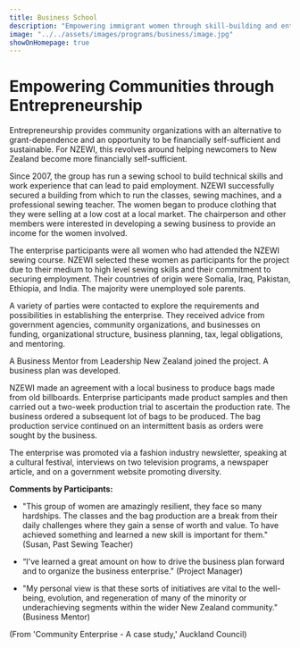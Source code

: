 ```yaml
---
title: Business School
description: "Empowering immigrant women through skill-building and entrepreneurial ventures."
image: "../../assets/images/programs/business/image.jpg"
showOnHomepage: true
---
```


# Empowering Communities through Entrepreneurship

Entrepreneurship provides community organizations with an alternative to grant-dependence and an opportunity to be financially self-sufficient and sustainable. For NZEWI, this revolves around helping newcomers to New Zealand become more financially self-sufficient.

Since 2007, the group has run a sewing school to build technical skills and work experience that can lead to paid employment. NZEWI successfully secured a building from which to run the classes, sewing machines, and a professional sewing teacher. The women began to produce clothing that they were selling at a low cost at a local market. The chairperson and other members were interested in developing a sewing business to provide an income for the women involved.

The enterprise participants were all women who had attended the NZEWI sewing course. NZEWI selected these women as participants for the project due to their medium to high level sewing skills and their commitment to securing employment. Their countries of origin were Somalia, Iraq, Pakistan, Ethiopia, and India. The majority were unemployed sole parents.

A variety of parties were contacted to explore the requirements and possibilities in establishing the enterprise. They received advice from government agencies, community organizations, and businesses on funding, organizational structure, business planning, tax, legal obligations, and mentoring.

A Business Mentor from Leadership New Zealand joined the project. A business plan was developed.

NZEWI made an agreement with a local business to produce bags made from old billboards. Enterprise participants made product samples and then carried out a two-week production trial to ascertain the production rate. The business ordered a subsequent lot of bags to be produced. The bag production service continued on an intermittent basis as orders were sought by the business.

The enterprise was promoted via a fashion industry newsletter, speaking at a cultural festival, interviews on two television programs, a newspaper article, and on a government website promoting diversity.

**Comments by Participants:**

- "This group of women are amazingly resilient, they face so many hardships. The classes and the bag production are a break from their daily challenges where they gain a sense of worth and value. To have achieved something and learned a new skill is important for them." (Susan, Past Sewing Teacher)

- “I've learned a great amount on how to drive the business plan forward and to organize the business enterprise." (Project Manager)

- "My personal view is that these sorts of initiatives are vital to the well-being, evolution, and regeneration of many of the minority or underachieving segments within the wider New Zealand community." (Business Mentor)

(From 'Community Enterprise - A case study,' Auckland Council)
